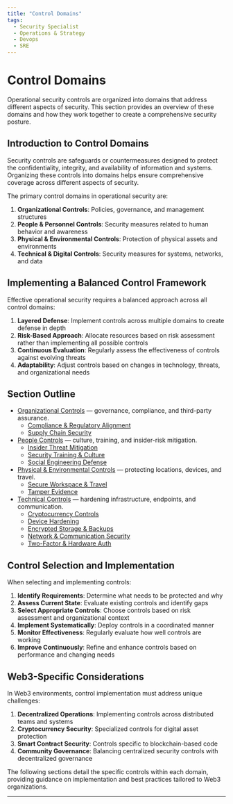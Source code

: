 ```yaml
---
title: "Control Domains"
tags:
  - Security Specialist
  - Operations & Strategy
  - Devops
  - SRE
---
```



<TagProvider>
<TagFilter />

# Control Domains

<TagList tags={frontmatter.tags} />
<AttributionList contributors={frontmatter.contributors} />

Operational security controls are organized into domains that address different aspects of security. This section
provides an overview of these domains and how they work together to create a comprehensive security posture.

## Introduction to Control Domains

Security controls are safeguards or countermeasures designed to protect the confidentiality, integrity, and availability
of information and systems. Organizing these controls into domains helps ensure comprehensive coverage across different
aspects of security.

The primary control domains in operational security are:

1. **Organizational Controls**: Policies, governance, and management structures
2. **People & Personnel Controls**: Security measures related to human behavior and awareness
3. **Physical & Environmental Controls**: Protection of physical assets and environments
4. **Technical & Digital Controls**: Security measures for systems, networks, and data

## Implementing a Balanced Control Framework

Effective operational security requires a balanced approach across all control domains:

1. **Layered Defense**: Implement controls across multiple domains to create defense in depth
2. **Risk-Based Approach**: Allocate resources based on risk assessment rather than implementing all possible controls
3. **Continuous Evaluation**: Regularly assess the effectiveness of controls against evolving threats
4. **Adaptability**: Adjust controls based on changes in technology, threats, and organizational needs

## Section Outline

- [Organizational Controls](/opsec/control-domains/organizational) — governance, compliance, and third-party assurance.
  - [Compliance & Regulatory Alignment](/opsec/control-domains/organizational/compliance-regulatory-alignment)
  - [Supply Chain Security](/opsec/control-domains/organizational/supply-chain-security)
- [People Controls](/opsec/control-domains/people) — culture, training, and insider-risk mitigation.
  - [Insider Threat Mitigation](/opsec/control-domains/people/insider-threat-mitigation)
  - [Security Training & Culture](/opsec/control-domains/people/security-training-culture)
  - [Social Engineering Defense](/opsec/control-domains/people/social-engineering-defense)
- [Physical & Environmental Controls](/opsec/control-domains/physical-environmental) — protecting locations, devices,
and travel.
  - [Secure Workspace & Travel](/opsec/control-domains/physical-environmental/secure-workspace-travel)
  - [Tamper Evidence](/opsec/control-domains/physical-environmental/tamper-evidence)
- [Technical Controls](/opsec/control-domains/technical) — hardening infrastructure, endpoints, and communication.
  - [Cryptocurrency Controls](/opsec/control-domains/technical/cryptocurrency-controls)
  - [Device Hardening](/opsec/control-domains/technical/device-hardening)
  - [Encrypted Storage & Backups](/opsec/control-domains/technical/encrypted-storage-backups)
  - [Network & Communication Security](/opsec/control-domains/technical/network-communication-security)
  - [Two-Factor & Hardware Auth](/opsec/control-domains/technical/two-factor-hardware-auth)

## Control Selection and Implementation

When selecting and implementing controls:

1. **Identify Requirements**: Determine what needs to be protected and why
2. **Assess Current State**: Evaluate existing controls and identify gaps
3. **Select Appropriate Controls**: Choose controls based on risk assessment and organizational context
4. **Implement Systematically**: Deploy controls in a coordinated manner
5. **Monitor Effectiveness**: Regularly evaluate how well controls are working
6. **Improve Continuously**: Refine and enhance controls based on performance and changing needs

## Web3-Specific Considerations

In Web3 environments, control implementation must address unique challenges:

1. **Decentralized Operations**: Implementing controls across distributed teams and systems
2. **Cryptocurrency Security**: Specialized controls for digital asset protection
3. **Smart Contract Security**: Controls specific to blockchain-based code
4. **Community Governance**: Balancing centralized security controls with decentralized governance

The following sections detail the specific controls within each domain, providing guidance on implementation and best
practices tailored to Web3 organizations.

---

</TagProvider>
<ContributeFooter />
